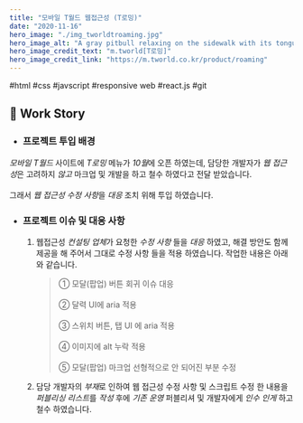 ```yaml
---
title: "모바일 T월드 웹접근성 (T로밍)"
date: "2020-11-16"
hero_image: "./img_tworldtroaming.jpg"
hero_image_alt: "A gray pitbull relaxing on the sidewalk with its tongue hanging out"
hero_image_credit_text: "m.tworld[T로밍]"
hero_image_credit_link: "https://m.tworld.co.kr/product/roaming"
---
```


<div className="badge-wrap">
   <span className="badge badge-html">#html</span>
   <span className="badge badge-css">#css</span>
   <span className="badge badge-javscript">#javscript</span>
   <span className="badge badge-rwd">#responsive web</span>
   <span className="badge badge-react">#react.js</span>
   <span className="badge badge-git">#git</span>
</div>

## 🎤 Work Story

- ### 프로젝트 투입 배경

 *모바일 T월드* 사이트에 *T로밍* 메뉴가 *10월*에 오픈 하였는데, 담당한 개발자가 *웹 접근성*은 고려하지 *않고* 마크업 및 개발을 하고 철수 하였다고 전달 받았습니다. <br/><br/>그래서 *웹 접근성 수정 사항*을 *대응* 조치 위해 투입 하였습니다. 
  

- ### 프로젝트 이슈 및 대응 사항

  1. 웹접근성 *컨설팅 업체*가 요청한 *수정 사항* 들을 *대응* 하였고, 해결 방안도 함께 제공을 해 주어서 그대로 수정 사항 들을 적용 하였습니다. 작업한 내용은 아래와 같습니다.

     > ① 모달(팝업) 버튼 회귀 이슈 대응<br/><br/>
     ② 달력 UI에 aria 적용<br/><br/>③ 스위치 버튼, 탭 UI 에 aria 적용<br/><br/>④ 이미지에 alt 누락 적용<br/><br/>⑤ 모달(팝업) 마크업 선형적으로 안 되어진 부분 수정

  2. 담당 개발자의 *부재*로 인하여 웹 접근성 수정 사항 및  스크립트 수정 한 내용을 *퍼블리싱 리스트*를 *작성* 후에 *기존 운영* 퍼블리셔 및 개발자에게 *인수 인게* 하고 철수 하였습니다. 

